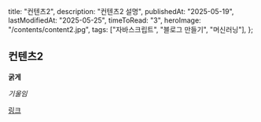   title: "컨텐츠2",
  description: "컨텐츠2 설명",
  publishedAt: "2025-05-19",
  lastModifiedAt: "2025-05-25",
  timeToRead: "3",
  heroImage: "/contents/content2.jpg",
  tags: ["자바스크립트", "블로그 만들기", "머신러닝"],
};

## 컨텐츠2

**굵게**

_기울임_

[링크](https://www.google.com)
